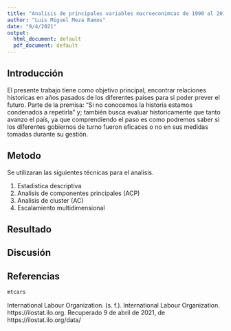 ---
title: "Analisis de principales variables macroeconimcas de 1990 al 2019"
author: "Luis Miguel Meza Ramos"
date: "9/4/2021"
output:
  html_document: default
  pdf_document: default
---


## Introducción
El presente trabajo tiene como objetivo principal, encontrar relaciones historicas en años pasados de los diferentes paises para si poder prever el futuro. 
Parte de la premisa: "Si no conocemos la historia estamos condenados a repetirla" y; también busca evaluar historicamente que tanto avanzo el país, ya que comprendiendo el paso es como podremos saber si los diferentes gobiernos de turno fueron eficaces o no en sus medidas tomadas durante su gestión. 

## Metodo
Se utilizaran las siguientes técnicas para el analisis.

1. Estadistica descriptiva
2. Analisis de componentes principales (ACP)
3. Analisis de cluster (AC)
4. Escalamiento multidimensional

## Resultado

## Discusión

## Referencias
```{r}
mtcars
```


International Labour Organization. (s. f.). International Labour Organization. https://ilostat.ilo.org. Recuperado 9 de abril de 2021, de https://ilostat.ilo.org/data/